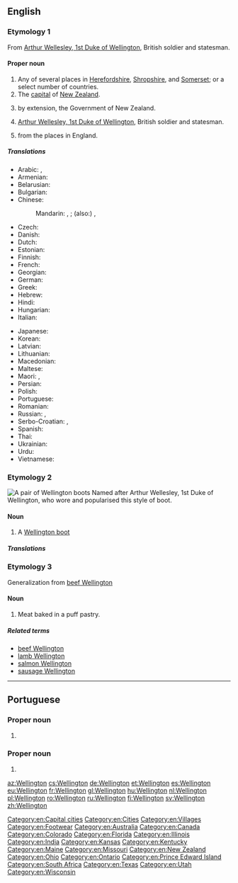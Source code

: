 ==English==
{{wikipedia|dab=Wellington (disambiguation)}}

===Etymology 1===
From  [[w:Arthur Wellesley, 1st Duke of Wellington|Arthur Wellesley, 1st Duke of Wellington]], British soldier and statesman.

====Proper noun====
{{en-proper noun}}

# Any of several places in [[Herefordshire]], [[Shropshire]], and [[Somerset]]; or a select number of countries.
# The [[capital]] of [[New Zealand]].
# {{context|politics|New Zealand|slang|lang=en}} by extension, the Government of New Zealand.
# [[w:Arthur Wellesley, 1st Duke of Wellington|Arthur Wellesley, 1st Duke of Wellington]], British soldier and statesman.
# {{surname|[[habitational]]|from=Old English|dot=}} from the places in England.

=====Translations=====
{{trans-top|capital of New Zealand}}
* Arabic: {{t|ar|ويلنجتون|m|tr=Wilingtūn}}, {{t|ar|ويلينغتون|m|tr=Wilinghtūn}}
* Armenian: {{t|hy|Վելինգտոն|sc=Armn}}
* Belarusian: {{t|be|Велінгтон|m|tr=Velinhtón}}
* Bulgarian: {{t|bg|Уелингтън|m|tr=Uélingtǎn}}
* Chinese:
*: Mandarin: {{t+|cmn|威靈頓|sc=Hani}}, {{t|cmn|威灵顿|tr=Wēilíngdùn|sc=Hani}}; (also:) {{t|cmn|惠靈頓|sc=Hani}}, {{t+|cmn|惠灵顿|tr=Huìlíngdùn|sc=Hani}}
* Czech: {{t+|cs|Wellington|m}}
* Danish: {{t|da|Wellington}}
* Dutch: {{t+|nl|Wellington}}
* Estonian: {{t+|et|Wellington}}
* Finnish: {{t+|fi|Wellington}}
* French: {{t+|fr|Wellington}}
* Georgian: {{t|ka|ველინგტონი|sc=Geor}}
* German: {{t+|de|Wellington|n}}
* Greek: {{t|el|Ουέλλινγκτον|tr=Uélington}}
* Hebrew: {{t|he|ולינגטון}}
* Hindi: {{t|hi|वेलिंग्टन|tr=vēliṅgṭan}}
* Hungarian: {{t+|hu|Wellington}}
* Italian: {{t|it|Wellington}}
{{trans-mid}}
* Japanese: {{t|ja|ウェリントン|tr=Werinton}}
* Korean: {{t|ko|웰링턴|tr=Wellingteon|sc=Hang}}
* Latvian: {{t|lv|Velingtona|f}}
* Lithuanian: {{t|lt|Velingtonas|m}}
* Macedonian: {{t|mk|Велингтон|m|tr=Vélington}}
* Maltese: {{t|mt|Wellington}}
* Maori: {{t|mi|Te Whanganui-a-Tara}}, {{t|mi|Poneke}}
* Persian: {{t|fa|ولینگتون}}
* Polish: {{t+|pl|Wellington}}
* Portuguese: {{t|pt|Wellington|f}}
* Romanian: {{t+|ro|Wellington}}
* Russian: {{t|ru|Веллингтон|m|tr=Véllington, Vellingtón}}, {{t|ru|Уэллингтон|m|tr=Uéllington, Wéllington}}
* Serbo-Croatian: {{t|sh|Велингтон|m|sc=Cyrl}}, {{t|sh|Wellington|m}}
* Spanish: {{t+|es|Wellington|m}}
* Thai: {{t|th|เวลลิงตัน|tr=wellingtạn}}
* Ukrainian: {{t|uk|Веллінгтон|m|tr=Véllinhton, Vellinhtón}}
* Urdu: {{t|ur|ویلنگٹن}}
* Vietnamese: {{t|vi|Wellington}}
{{trans-bottom}}

===Etymology 2===
[[File:Wellies.jpg|thumb|upright|A pair of Wellington boots]]
Named after Arthur Wellesley, 1st Duke of Wellington, who wore and popularised this style of boot.

====Noun====
{{en-noun}}

# {{context|military|fashion|lang=en}} A [[Wellington boot]]

=====Translations=====
{{trans-see|Wellington boot}}

===Etymology 3===
Generalization from [[beef Wellington]]

====Noun====
{{en-noun}}

# Meat baked in a puff pastry.

=====Related terms=====
* [[beef Wellington]]
* [[lamb Wellington]]
* [[salmon Wellington]]
* [[sausage Wellington]]

[[Category:en:Capital cities]]
[[Category:en:Cities]]
[[Category:en:Villages]]
[[Category:en:Footwear]]
[[Category:en:Australia]]
[[Category:en:Canada]]
[[Category:en:Colorado]]
[[Category:en:Florida]]
[[Category:en:Illinois]]
[[Category:en:India]]
[[Category:en:Kansas]]
[[Category:en:Kentucky]]
[[Category:en:Maine]]
[[Category:en:Missouri]]
[[Category:en:New Zealand]]
[[Category:en:Ohio]]
[[Category:en:Ontario]]
[[Category:en:Prince Edward Island]]
[[Category:en:South Africa]]
[[Category:en:Texas]]
[[Category:en:Utah]]
[[Category:en:Wisconsin]]

----

==Portuguese==

===Proper noun===
{{pt-proper noun|f}}

# {{l/en|Wellington}} {{gloss|capital of New Zealand}}

===Proper noun===
{{pt-proper noun|m}}

# {{given name|male|lang=pt}}

{{catlangcode|pt|Capital cities|New Zealand}}

[[az:Wellington]]
[[cs:Wellington]]
[[de:Wellington]]
[[et:Wellington]]
[[es:Wellington]]
[[eu:Wellington]]
[[fr:Wellington]]
[[gl:Wellington]]
[[hu:Wellington]]
[[nl:Wellington]]
[[pl:Wellington]]
[[ro:Wellington]]
[[ru:Wellington]]
[[fi:Wellington]]
[[sv:Wellington]]
[[zh:Wellington]]